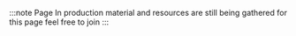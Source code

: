 :::note Page In production
material and resources are still being gathered for this page feel free to join 
:::